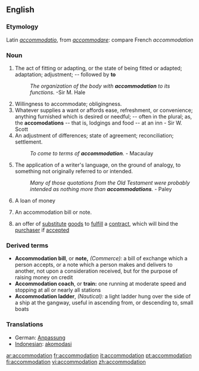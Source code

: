 ==English==

===Etymology===
Latin ''[[accommodatio]]'', from ''[[accommodare]]'': compare French ''accommodation''

===Noun===
{{en-noun}}

# The act of fitting or adapting, or the state of being fitted or adapted; adaptation; adjustment; -- followed by '''to'''
#:''The organization of the body with '''accommodation''' to its functions.''  -Sir M. Hale
# Willingness to accommodate; obligingness.
# Whatever supplies a want or affords ease, refreshment, or convenience; anything furnished which is desired or needful; -- often in the plural; as, the '''accomodations''' -- that is, lodgings and food -- at an inn - Sir W. Scott
# An adjustment of differences; state of agreement; reconciliation; settlement.
#:''To come to terms of '''accommodation'''.'' - Macaulay
# The application of a writer's language, on the ground of analogy, to something not originally referred to or intended.
#:''Many of those quotations from the Old Testament were probably intended as nothing more than '''accommodations'''.'' - Paley
# {{cattag|Commerce}} A loan of money
# {{cattag|Commerce}} An accommodation bill or note.
#{{law}} an offer of [[substitute]] [[goods]] to [[fulfill]] a [[contract]], which will bind the [[purchaser]] if [[accepted]]

===Derived terms===
*'''Accommodation bill''', or '''note,''' ''(Commerce):'' a bill of exchange which a person accepts, or a note which a person makes and delivers to another, not upon a consideration received, but for the purpose of raising money on credit
*'''Accommodation coach''', or '''train:''' one running at moderate speed and stopping at all or nearly all stations
*'''Accommodation ladder''', ''(Nautical):'' a light ladder hung over the side of a ship at the gangway, useful in ascending from, or descending to, small boats

===Translations===
*German: [[Anpassung]]
*[[Indonesian]]: [[akomodasi]]

[[ar:accommodation]]
[[fr:accommodation]]
[[it:accommodation]]
[[pt:accommodation]]
[[fi:accommodation]]
[[vi:accommodation]]
[[zh:accommodation]]